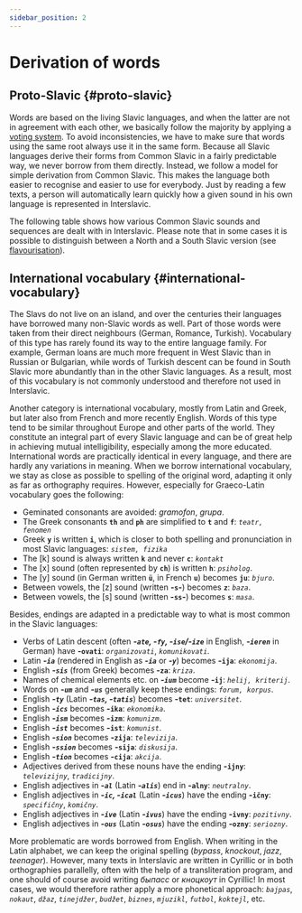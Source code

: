 ```yaml
---
sidebar_position: 2
---
```



# Derivation of words

## Proto-Slavic \{#proto-slavic}

Words are based on the living Slavic languages, and when the latter are not in agreement with each other, we basically follow the majority by applying a [voting system][1]. To avoid inconsistencies, we have to make sure that words using the same root always use it in the same form. Because all Slavic languages derive their forms from Common Slavic in a fairly predictable way, we never borrow from them directly. Instead, we follow a model for simple derivation from Common Slavic. This makes the language both easier to recognise and easier to use for everybody. Just by reading a few texts, a person will automatically learn quickly how a given sound in his own language is represented in Interslavic.

The following table shows how various Common Slavic sounds and sequences are dealt with in Interslavic. Please note that in some cases it is possible to distinguish between a North and a South Slavic version (see [flavourisation][2]).

<Souns />

## International vocabulary \{#international-vocabulary}

The Slavs do not live on an island, and over the centuries their languages have borrowed many non-Slavic words as well. Part of those words were taken from their direct neighbours (German, Romance, Turkish). Vocabulary of this type has rarely found its way to the entire language family. For example, German loans are much more frequent in West Slavic than in Russian or Bulgarian, while words of Turkish descent can be found in South Slavic more abundantly than in the other Slavic languages. As a result, most of this vocabulary is not commonly understood and therefore not used in Interslavic.

Another category is international vocabulary, mostly from Latin and Greek, but later also from French and more recently English. Words of this type tend to be similar throughout Europe and other parts of the world. They constitute an integral part of every Slavic language and can be of great help in achieving mutual intelligibility, especially among the more educated. International words are practically identical in every language, and there are hardly any variations in meaning. When we borrow international vocabulary, we stay as close as possible to spelling of the original word, adapting it only as far as orthography requires. However, especially for Graeco-Latin vocabulary goes the following:

- Geminated consonants are avoided: _gramofon_, _grupa_.
- The Greek consonants **`th`** and **`ph`** are simplified to **`t`** and **`f`**: _`teatr, fenomen`_
- Greek **`y`** is written **`i`**, which is closer to both spelling and pronunciation in most Slavic languages: _`sistem, fizika`_
- The \[k] sound is always written **`k`** and never **`c`**: _`kontakt`_
- The \[x] sound (often represented by **`ch`**) is written **`h`**: _`psiholog`_.
- The \[y] sound (in German written **`ü`**, in French **`u`**) becomes **`ju`**: _`bjuro`_.
- Between vowels, the \[z] sound (written **-`s`-**) becomes **`z`**: _`baza`_.
- Between vowels, the \[s] sound (written **-`ss`-**) becomes **`s`**: _`masa`_.

Besides, endings are adapted in a predictable way to what is most common in the Slavic languages:

- Verbs of Latin descent (often _**-`ate`, -`fy`, -`ise`/-`ize`**_ in English, _**-`ieren`**_ in German) have **-`ovati`**: _`organizovati`_, _`komunikovati`_.
- Latin _**-`ia`**_ (rendered in English as _**-`ia`**_ or _**-`y`**_) becomes **-`ija`**: _`ekonomija`_.
- English _**-`sis`**_ (from Greek) becomes **-`za`**: _`kriza`_.
- Names of chemical elements etc. on _**-`ium`**_ become **-`ij`**: _`helij, kriterij`_.
- Words on _**-`um`**_ and _**-`us`**_ generally keep these endings: _`forum, korpus`_.
- English _**-`ty`**_ (Latin _**-`tas`, -`tatis`**_) becomes **-`tet`**: _`universitet`_.
- English _**-`ics`**_ becomes **-`ika`**: _`ekonomika`_.
- English _**-`ism`**_ becomes **-`izm`**: _`komunizm`_.
- English _**-`ist`**_ becomes **-`ist`**: _`komunist`_.
- English _**-`sion`**_ becomes **-`zija`**: _`televizija`_.
- English _**-`ssion`**_ becomes **-`sija`**: _`diskusija`_.
- English _**-`tion`**_ becomes **-`cija`**: _`akcija`_.
- Adjectives derived from these nouns have the ending **-`ijny`**: _`televizijny`_, _`tradicijny`_.
- English adjectives in _**-`al`**_ (Latin _**-`alis`**_) end in **-`alny`**: _`neutralny`_.
- English adjectives in _**-`ic`, -`ical`**_ (Latin _**-`icus`**_) have the ending **-`ičny`**: _`specifičny`_, _`komičny`_.
- English adjectives in _**-`ive`**_ (Latin _**-`ivus`**_) have the ending **-`ivny`**: _`pozitivny`_.
- English adjectives in _**-`ous`**_ (Latin _**-`osus`**_) have the ending **-`ozny`**: _`seriozny`_.

More problematic are words borrowed from English. When writing in the Latin alphabet, we can keep the original spelling (_bypass_, _knockout_, _jazz_, _teenager_). However, many texts in Interslavic are written in Cyrillic or in both orthographies parallelly, often with the help of a transliteration program, and one should of course avoid writing _быпасс_ or _кноцкоут_ in Cyrillic! In most cases, we would therefore rather apply a more phonetical approach: _`bajpas`_, _`nokaut`_, _`džaz`_, _`tinejdžer`_, _`budžet`_, _`biznes`_, _`mjuzikl`_, _`futbol`_, _`koktejl`_, etc.

[1]: ../introduction/design-criteria.mdx#vocabulary

[2]: flavourisation.mdx
